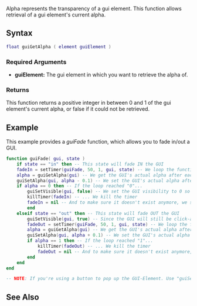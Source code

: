 {{Client function}}
 
Alpha represents the transparency of a gui element.  This function allows retrieval of a gui element's current alpha.

==Syntax== 
<syntaxhighlight lang="lua">
float guiGetAlpha ( element guiElement )
</syntaxhighlight> 

===Required Arguments=== 
*'''guiElement:''' The gui element in which you want to retrieve the alpha of.

===Returns===
This function returns a positive integer in between 0 and 1 of the gui element's current alpha, or false if it could not be retrieved.

==Example== 
This example provides a ''guiFade'' function, which allows you to fade in/out a GUI.
<syntaxhighlight lang="lua">
function guiFade( gui, state )
	if state == "in" then -- This state will fade IN the GUI
	fadeIn = setTimer(guiFade, 50, 1, gui, state) -- We loop the function to make it lower the alpha each 50 ms
	alpha = guiGetAlpha(gui) -- We get the GUI's actual alpha after each loop
	guiSetAlpha(gui, alpha - 0.1) -- We set the GUI's actual alpha after each loop
	if alpha == 0 then -- If the loop reached "0"...
		guiSetVisible(gui, false) -- We set the GUI visibility to 0 so it won't be clickable or editable
		killTimer(fadeIn) -- ... We kill the timer
		fadeIn = nil -- And to make sure it doesn't exist anymore, we set it to nil
		end
	elseif state == "out" then -- This state will fade OUT the GUI
		guiSetVisible(gui, true) -- Since the GUI will still be click-able, we'll set it's visibility to "false"
		fadeOut = setTimer(guiFade, 50, 1, gui, state) -- We loop the function to make it higher the alpha each 50 ms
		alpha = guiGetAlpha(gui) -- We get the GUI's actual alpha after each loop
		guiSetAlpha(gui, alpha + 0.1) -- We set the GUI's actual alpha after each loop
		if alpha == 1 then -- If the loop reached "1"...
			killTimer(fadeOut) -- ... We kill the timer
			fadeOut = nil -- And to make sure it doesn't exist anymore, we set it to nil
		end
	end
end

-- NOTE: If you're using a button to pop up the GUI-Element. Use "guiSetEnabled" along with the button. You'll have also to set a timer in order to disable it by the time it fades, either way it will bug.
</syntaxhighlight>

==See Also==
{{GUI_functions}}